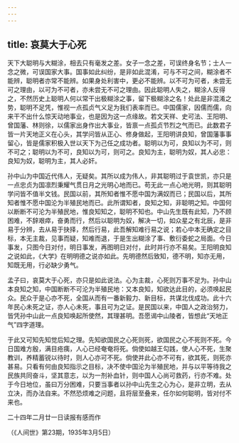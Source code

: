 ```yaml
---
---
---
```

title: 哀莫大于心死
---




天下大聪明与大糊涂，相去只有毫发之差。女子一念之差，可误终身名节；士人一念之微，可误国家大事。国事如此纠纷，是非如此混淆，可与不可之间，糊涂者不能辨，聪明者亦常不能辨。如果身处利害中，更必不能辨。以不可为可者，未尝无可之理由，以可为不可者，亦未尝无不可之理由。因此聪明人失之，糊涂人反得之，不然历史上聪明人何以常干出极糊涂之事，留下极糊涂之名！处此是非混淆之势，聪明不足凭，惟视一点孤贞气义足为我们表率而已。中国儒家，因儒而儒，向来干不出什么惊天动地事业，也是因为这一点缘故。若文天祥、史可法、王阳明、曾国藩、林则徐，以儒家出身作出大事业，皆禀一点孤贞节烈之气而已。此数君子皆一片天地正义在心头，其学问皆从正心、修身做起，王阳明讲良知，曾国藩事事留心，皆是儒家积极入世以天下为己任之成功者。聪明以为可，良知以为不可，则不可之；聪明以为不可，良知以为可，则可之。良知为主，聪明为奴，其人必忠：良知为奴，聪明为主，其人必奸。

孙中山为中国近代伟人，无疑矣。其所以成为伟人，非其聪明过于袁世凯，亦只是一点忠贞为国凛烈秉耀气贯日月之光明心地而已。苟无此一点心地光明，则其聪明学问皆不值半文钱。民国以前，其所知者惟不愿中国为满奴而已；民国以后，其所知者惟不愿中国沦为半殖民地而已。此所谓知者，良知之知，非聪明之知。中国何以断断不可沦为半殖民地，惟良知知之，聪明不知也。中山先生既有此知，乃不顾困难，不辞艰瘁，奋勇而行，然后以聪明为奴，解决一切，如众星之有北辰，是非易于分辨，去从易于抉择，然后行易，此吾解知难行易之说；若心中本无确定之目标，本无主裁，见事而疑，知难而退，于是生出糊涂了事、敷衍委蛇之局面。今日事发，只图今日对付，明日事发，再图明日对付，此时并行亦不易矣。王阳明良知之说如此，《大学》在明明德之说亦如此。先明德然后致知，德不明，知亦无用，知既无用，行必缺少勇气。

孟子曰，哀莫大于心死，亦只是如此说法。心为主裁，心死则万事不足为。孙中山本良知之知，中国断断不可沦为半殖民地：又本良知，知欲达此目的，必须唤起民众。民众于是心亦不死，全国从而有一番新毅力、新目标，共谋北伐成功。此十六年民心未死之证，亦人心未死，事且可为之证。是民国以来，中国人之政治努力，皆凭孙中山此一点良知唤起所使然，其理甚明。吾愿谒中山陵者，皆想此“天地正气”四字道理。

于此又可知先知觉后知之理。先知欲国民之心死则死，欲国民之心不死则不死。今日国难方殷，满目疮痍，人心已经奄奄将死。倘使如越王勾践，使人心不死，生聚教训，养精蓄锐以待时，则人心亦可不死。倘使并此心亦不可有，欲其死，则死亦甚易。只看有何由良知指示之目标，决不使中国沦为半殖民地，并与以平等待我之民族共同奋斗，坚其意志，以为一剂补血针，则中国人心尚可救药，行亦不难。处于今日地位，虽曰万分困难，只要当事者以孙中山先生之心为心，是非立明，去从立决，而办法自来。不然恐烦难之问题，且将层至叠来，任尔如何聪明，皆对付不来也。

二十四年二月廿一日读报有感而作

（《人间世》第23期，1935年3月5日）